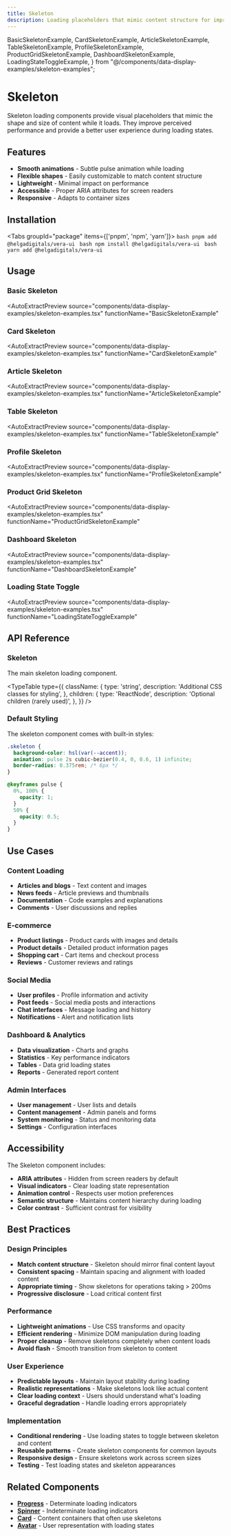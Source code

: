```yaml
---
title: Skeleton
description: Loading placeholders that mimic content structure for improved perceived performance
---
```


  BasicSkeletonExample,
  CardSkeletonExample,
  ArticleSkeletonExample,
  TableSkeletonExample,
  ProfileSkeletonExample,
  ProductGridSkeletonExample,
  DashboardSkeletonExample,
  LoadingStateToggleExample,
} from "@/components/data-display-examples/skeleton-examples";

# Skeleton

Skeleton loading components provide visual placeholders that mimic the shape and size of content while it loads. They improve perceived performance and provide a better user experience during loading states.

## Features

- **Smooth animations** - Subtle pulse animation while loading
- **Flexible shapes** - Easily customizable to match content structure
- **Lightweight** - Minimal impact on performance
- **Accessible** - Proper ARIA attributes for screen readers
- **Responsive** - Adapts to container sizes

## Installation

<Tabs groupId="package" items={['pnpm', 'npm', 'yarn']}>
    <Tab value="pnpm" >
      ```bash
      pnpm add @helgadigitals/vera-ui
      ```
    </Tab>
    <Tab value="npm" >
      ```bash
      npm install @helgadigitals/vera-ui
      ```
    </Tab>
    <Tab value="yarn" >
      ```bash
      yarn add @helgadigitals/vera-ui
      ```
    </Tab>
</Tabs>

## Usage

### Basic Skeleton

<AutoExtractPreview 
  source="components/data-display-examples/skeleton-examples.tsx" 
  functionName="BasicSkeletonExample"
>
  <BasicSkeletonExample />
</AutoExtractPreview>

### Card Skeleton

<AutoExtractPreview 
  source="components/data-display-examples/skeleton-examples.tsx" 
  functionName="CardSkeletonExample"
>
  <CardSkeletonExample />
</AutoExtractPreview>

### Article Skeleton

<AutoExtractPreview 
  source="components/data-display-examples/skeleton-examples.tsx" 
  functionName="ArticleSkeletonExample"
>
  <ArticleSkeletonExample />
</AutoExtractPreview>

### Table Skeleton

<AutoExtractPreview 
  source="components/data-display-examples/skeleton-examples.tsx" 
  functionName="TableSkeletonExample"
>
  <TableSkeletonExample />
</AutoExtractPreview>

### Profile Skeleton

<AutoExtractPreview 
  source="components/data-display-examples/skeleton-examples.tsx" 
  functionName="ProfileSkeletonExample"
>
  <ProfileSkeletonExample />
</AutoExtractPreview>

### Product Grid Skeleton

<AutoExtractPreview 
  source="components/data-display-examples/skeleton-examples.tsx" 
  functionName="ProductGridSkeletonExample"
>
  <ProductGridSkeletonExample />
</AutoExtractPreview>

### Dashboard Skeleton

<AutoExtractPreview 
  source="components/data-display-examples/skeleton-examples.tsx" 
  functionName="DashboardSkeletonExample"
>
  <DashboardSkeletonExample />
</AutoExtractPreview>

### Loading State Toggle

<AutoExtractPreview 
  source="components/data-display-examples/skeleton-examples.tsx" 
  functionName="LoadingStateToggleExample"
>
  <LoadingStateToggleExample />
</AutoExtractPreview>

## API Reference

### Skeleton

The main skeleton loading component.

<TypeTable
  type={{
    className: {
      type: 'string',
      description: 'Additional CSS classes for styling',
    },
    children: {
      type: 'ReactNode',
      description: 'Optional children (rarely used)',
    },
  }}
/>

### Default Styling

The skeleton component comes with built-in styles:

```css
.skeleton {
  background-color: hsl(var(--accent));
  animation: pulse 2s cubic-bezier(0.4, 0, 0.6, 1) infinite;
  border-radius: 0.375rem; /* 6px */
}

@keyframes pulse {
  0%, 100% {
    opacity: 1;
  }
  50% {
    opacity: 0.5;
  }
}
```

## Use Cases

### Content Loading
- **Articles and blogs** - Text content and images
- **News feeds** - Article previews and thumbnails
- **Documentation** - Code examples and explanations
- **Comments** - User discussions and replies

### E-commerce
- **Product listings** - Product cards with images and details
- **Product details** - Detailed product information pages
- **Shopping cart** - Cart items and checkout process
- **Reviews** - Customer reviews and ratings

### Social Media
- **User profiles** - Profile information and activity
- **Post feeds** - Social media posts and interactions
- **Chat interfaces** - Message loading and history
- **Notifications** - Alert and notification lists

### Dashboard & Analytics
- **Data visualization** - Charts and graphs
- **Statistics** - Key performance indicators
- **Tables** - Data grid loading states
- **Reports** - Generated report content

### Admin Interfaces
- **User management** - User lists and details
- **Content management** - Admin panels and forms
- **System monitoring** - Status and monitoring data
- **Settings** - Configuration interfaces

## Accessibility

The Skeleton component includes:

- **ARIA attributes** - Hidden from screen readers by default
- **Visual indicators** - Clear loading state representation
- **Animation control** - Respects user motion preferences
- **Semantic structure** - Maintains content hierarchy during loading
- **Color contrast** - Sufficient contrast for visibility

## Best Practices

### Design Principles
- **Match content structure** - Skeleton should mirror final content layout
- **Consistent spacing** - Maintain spacing and alignment with loaded content
- **Appropriate timing** - Show skeletons for operations taking > 200ms
- **Progressive disclosure** - Load critical content first

### Performance
- **Lightweight animations** - Use CSS transforms and opacity
- **Efficient rendering** - Minimize DOM manipulation during loading
- **Proper cleanup** - Remove skeletons completely when content loads
- **Avoid flash** - Smooth transition from skeleton to content

### User Experience
- **Predictable layouts** - Maintain layout stability during loading
- **Realistic representations** - Make skeletons look like actual content
- **Clear loading context** - Users should understand what's loading
- **Graceful degradation** - Handle loading errors appropriately

### Implementation
- **Conditional rendering** - Use loading states to toggle between skeleton and content
- **Reusable patterns** - Create skeleton components for common layouts
- **Responsive design** - Ensure skeletons work across screen sizes
- **Testing** - Test loading states and skeleton appearances

## Related Components

- **[Progress](/docs/components/data-display/progress)** - Determinate loading indicators
- **[Spinner](/docs/components/feedback/spinner)** - Indeterminate loading indicators
- **[Card](/docs/components/data-display/card)** - Content containers that often use skeletons
- **[Avatar](/docs/components/data-display/avatar)** - User representation with loading states
